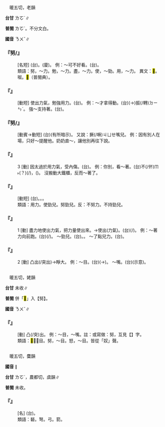 
=={{ruby|努|ㄋㄨˇ}}==

　暖五切，老韻

'''台甘''' <rt>ㄌㆦˋ</rt>∥

'''普閩''' <rt>ㄌㆦˋ</rt>{{ruby|。|ㄋㆦˋ}}。不分文白。

'''國音''' <rt>ㄋㄨˇ</rt>∥

    

==='''『努/{{ruby|<mark>&#xf934c;</mark>|ㄋㄨˇ}}{{ruby|眼|ㄧㄢˇ}}{{ruby|睛|ㄐㄧㄥ}}』'''===
: [名短] (台){{ruby|吐|ㄊㆦˋ/ㄊㆦ˪}}{{ruby|目|ㆠㄚㆶ ͘}}。(廈){{ruby|<mark>&#xffcbc;</mark>|ㄉㆪ˪/ㄉㆥ˪}}{{ruby|目|ㆠㄚㆶ ͘}}。 例：～可不好看。(台){{ruby|吐|ㄊㆦˋ/ㄊㆦ˪}}{{ruby|目|ㆠㄚㆶ ͘}}{{ruby|不|ㆬ˫}}{{ruby|好|ㄏㄜˋ}}{{ruby|看|ㄎㄨㆩ˪}}。
:類語：努，～力。勉，～力。盡，～力。使，～勁。用，～力。 異文：<mark>&#xf934c;</mark>。呶。<mark>&#xf98bd;</mark>（普閩典）。
:
    

==='''『{{ruby|努|ㄋㄨˇ}}{{ruby|勁|ㄐㄧㄣˋ}}{{ruby|兒|ㄦ}}』'''===
: [動短] 使出力氣，勉強用力。(台){{ruby|<mark>&#xffcbc;</mark>|ㄉㆥ˪/ㄉㆪ˪}}{{ruby|力|ㄌㄚㆵ ͘}}。 例：～才拿得動。(台){{ruby|<mark>&#xffcbc;</mark>|ㄉㆪ˪/ㄉㆥ˪}}{{ruby|大|ㄉㄨㄚ˫}}{{ruby|力|ㄌㄚㆵ ͘}}({{ruby|則|ㄐㄧㄚㆷ}}→{{ruby|即|ㄐㄧㄚㆷ}}){{ruby|<mark>&#xffb58;</mark>|ㆣㄧㄚˊ}}{{ruby|會|ㆤ˫/ㄨㆤ˫}}振(/轉)<rt>ㄉㄧㄣˋ</rt>{{ruby|動|ㄉㄤ˫}}。 強～支持著。(台){{ruby|強|ㄍㄧㆲˊ}}{{ruby|<mark>&#xffcbc;</mark>|ㄉㆪ˪/ㄉㆥ˪}}{{ruby|力|ㄌㄚㆵ ͘}}{{ruby|撐|ㄊㆪ˪/ㄊㆥ˪}}{{ruby|住|ㄉㄧㄠˊ}}{{ruby|咧|ㄌㆤ}}。
    

==='''『努/{{ruby|<mark>&#xf934c;</mark>|ㄋㄨˇ}}{{ruby|嘴|ㄗㄨㄟˇ}}{{ruby|兒|ㄦ}}』'''===
: [動賓→動短] (台){{ruby|嘴|ㄘㄨㄧ˪}}{{ruby|唇|ㄉㄨㄣˊ}}{{ruby|格|ㄍㄧㆤㆶ}}{{ruby|尖|ㄐㄧㆰ}}{{ruby|尖|ㄐㄧㆰ}}(有所暗示)。 又說：撅(/噘)<rt>ㄐㄩㄝ</rt>嘴兒。 例：因有別人在場，只好～提醒他。奶奶直～，讓他別再往下說。
    

==='''『{{ruby|努|ㄋㄨˇ}}』'''===
:3  [動] 因太過於用力氣，受內傷。(台){{ruby|喢|ㄙㆩㆷ}}{{ruby|著|ㄉㄧㄜㆷ ͘}}。 例：你別{{ruby|扛|ㄎㄤˊ}}，看～著。(台){{ruby|汝|ㄌㄨˋ}}不(/伓)<rt>ㆬ˫</rt>{{ruby|通|ㄊㄤ}}{{ruby|掮|ㄎㆮ}}(？)(/{{ruby|佩|ㄆㆮ˫}})，{{ruby|汝|ㄌㄧˋ}}({{ruby|會|ㄨㆤ˫/ㆤ˫}}){{ruby|喢|ㄙㆩㆷ}}{{ruby|著|ㄉㄧㄜㆷ ͘}}。 沒搬動大鐵櫃，反而～著了。
    

==='''『{{ruby|努|ㄋㄨˇ}}{{ruby|力|ㄌㄧˋ}}』'''===
: [動短] (台){{ruby|努|ㄌㆦˋ}}{{ruby|力|ㄌㄧㆤㆶ ͘}}。{{ruby|出|ㄘㄨㆵ}}{{ruby|盡|ㄐㄧㄣ˫}}{{ruby|力|ㄌㄚㆵ ͘}}。{{ruby|拚|ㄅㄧㆩ˪}}{{ruby|勢|ㄒㄧ˪/ㄙㆤ˪}}。
:類語：用力。使勁兒。努勁兒。反：不努力。不持勁兒。
:
    

==='''『{{ruby|努|ㄋㄨˇ}}』'''===
:1  [動] 盡力地使出力氣，把力量使出來。→使出(力氣)。(台){{ruby|用|ㄧㄥ˫/ㄧㆲ˫}}(/{{ruby|出|ㄘㄨㆵ}}{{ruby|力|ㄌㄚㆵ ͘}})。 例：～著力向前跑。(台){{ruby|出|ㄘㄨㆵ}}{{ruby|力|ㄌㄚㆵ ͘}}(/{{ruby|拚|ㄅㄧㆩ˪}}{{ruby|勢|ㄙㆤ˪/ㄒㄧ˪}}){{ruby|走|ㄗㄠˋ}}{{ruby|向|ㄏㄧㆲ˪}}{{ruby|頭|ㄊㄠˊ}}{{ruby|前|ㄐㄧㄥˊ}}{{ruby|去|ㄎㄧ˪}}。 ～勁兒。(台){{ruby|出|ㄘㄨㆵ}}{{ruby|力|ㄌㄚㆵ ͘}}。{{ruby|拚|ㄅㄧㆩ˪}}{{ruby|勢|ㄒㄧ˪/ㄙㆤ˪}}。 ～了點兒力。(台){{ruby|嶄|ㄗㆰˋ}}{{ruby|然|ㆢㄧㄢˊ/ㄌㄧㄢˊ}}{{ruby|仔|ㄚ}}{{ruby|有|ㄨ˫}}{{ruby|努|ㄌㆦˋ}}{{ruby|力|ㄌㄧㆤㆶ ͘}}{{ruby|一|ㄐㄧㆵ ͘}}{{ruby|睏|ㄎㄨㄣ˪}}。
    

==='''『{{ruby|努|ㄋㄨˇ}}』'''===
:2  [動] 凸出(/突出)→睜大。 例：～目。(台){{ruby|受|ㄒㄧㄨ˫}}{{ruby|氣|ㄎㄧ˪}}{{ruby|時|ㄒㄧˊ}}{{ruby|目|ㆠㄚㆶ ͘}}{{ruby|珠|ㄗㄨ}}(→{{ruby|睭|ㄐㄧㄨ}}){{ruby|瞪|ㄉㆥ˪/ㄉㆪ˪}}{{ruby|大|ㄉㄨㄚ˫}}{{ruby|蕊|ㄌㄨㄧˋ}}{{ruby|起|·ㄎㄧˋ}}{{ruby|來|·ㄌㄞˊ}}。 ～嘴。(台){{ruby|戟|ㄫㄧㄠㆷ}}{{ruby|嘴|ㄘㄨㄧ˪}}(示意)。
    

=={{ruby|<mark>&#xf934c;</mark>|ㄋㄨˇ}}==

　暖五切，姥韻

'''台甘''' 未收∥

'''普閩''' 併「<mark>&#xf934c;</mark>」入【努】。

'''國音''' <rt>ㄋㄨˇ</rt>∥

    

==='''『{{ruby|<mark>&#xf934c;</mark>|ㄋㄨˇ}}』'''===
: [動] 凸(/突)出。 例：～目，～嘴。註：或寫做：努，互見【{{ruby|努|ㄋㄨˇ}}】字。
:類語：<mark>&#xf934c;</mark>，～目。努，～目。怒，～目。皆從「奴」聲。
:
    

=={{ruby|砮|ㄋㄨˇ}}==

　暖五切，麌韻

'''國音''' {{ruby|(文)|ㄋㄨˇ}}∥

'''台甘''' <rt>ㄌㆦˋ</rt>{{ruby|。|ㄌㆦˊ}}，農都切，虞韻∥

'''普閩''' 未收。

    

==='''『{{ruby|砮|ㄋㄨˇ}}』'''===
: [名] (台){{ruby|會|ㄨㆤ˫/ㆤ˫}}{{ruby|做|ㄗㄨㆤ˪/ㄗㄜ˪}}{{ruby|得|ㄉㄧㆵ}}{{ruby|箭|ㄐㆪ˪}}{{ruby|頭|ㄊㄠˊ}}{{ruby|鏃|ㄗㄨˊ}}{{ruby|丌|ㆤ}}{{ruby|石|ㄐㄧㄜㆷ ͘}}{{ruby|頭|ㄊㄠˊ}}。
:類語：砮。弩。弓。箭。
:
    

